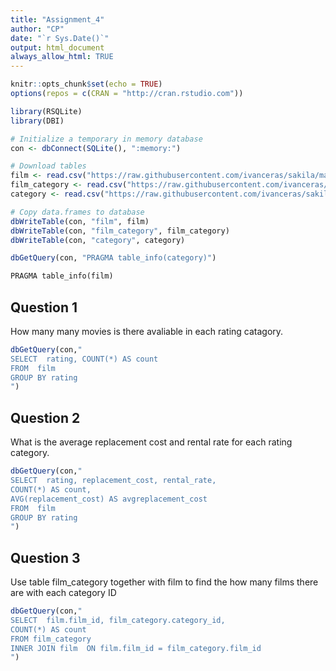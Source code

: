 ```yaml
---
title: "Assignment_4"
author: "CP"
date: "`r Sys.Date()`"
output: html_document
always_allow_html: TRUE
---
```


```r
knitr::opts_chunk$set(echo = TRUE)
options(repos = c(CRAN = "http://cran.rstudio.com"))
```

```r
library(RSQLite)
library(DBI)

# Initialize a temporary in memory database
con <- dbConnect(SQLite(), ":memory:")

# Download tables
film <- read.csv("https://raw.githubusercontent.com/ivanceras/sakila/master/csv-sakila-db/film.csv")
film_category <- read.csv("https://raw.githubusercontent.com/ivanceras/sakila/master/csv-sakila-db/film_category.csv")
category <- read.csv("https://raw.githubusercontent.com/ivanceras/sakila/master/csv-sakila-db/category.csv")

# Copy data.frames to database
dbWriteTable(con, "film", film)
dbWriteTable(con, "film_category", film_category)
dbWriteTable(con, "category", category)
```
```r
dbGetQuery(con, "PRAGMA table_info(category)")
```


```sql
PRAGMA table_info(film)

```

## Question 1
How many many movies is there avaliable in each rating catagory.

```r
dbGetQuery(con,"
SELECT  rating, COUNT(*) AS count
FROM  film
GROUP BY rating
")
```

## Question 2
What is the average replacement cost and rental rate for each rating category.
```r
dbGetQuery(con,"
SELECT  rating, replacement_cost, rental_rate,
COUNT(*) AS count,
AVG(replacement_cost) AS avgreplacement_cost
FROM  film
GROUP BY rating
")
```

## Question 3
Use table film_category together with film to find the how many films there are with each category ID

```r
dbGetQuery(con,"
SELECT  film.film_id, film_category.category_id,
COUNT(*) AS count
FROM film_category
INNER JOIN film  ON film.film_id = film_category.film_id
")
```

